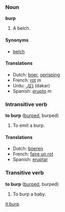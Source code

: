 ===Noun===
'''burp'''

#A belch.

====Synonyms====
*[[belch]]

====Translations====
*Dutch: [[boer]], [[oprisping]]
*French: [[rot]] ''m''
*Urdu: [[ڈکار]] (dakar)
*Spanish: [[erupto]] ''m''

===Intransitive verb===
'''to burp''' ([[burped]], burped)

#To emit a burp.

====Translations====
*Dutch: [[boeren]]
*French: [[faire un rot]]
*Spanish: [[eruptar]]

===Transitive verb===
'''to burp''' ([[burped]], burped)

#To burp a baby.

[[it:burp]]